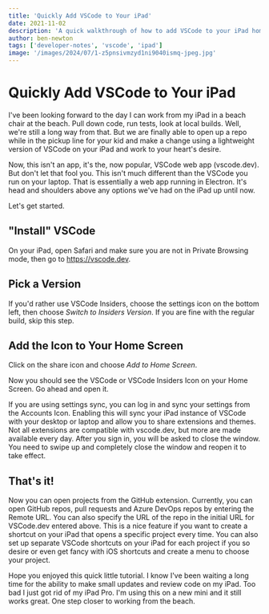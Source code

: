 ```yaml
---
title: 'Quickly Add VSCode to Your iPad'
date: 2021-11-02
description: 'A quick walkthrough of how to add VSCode to your iPad home screen.'
author: ben-newton
tags: ['developer-notes', 'vscode', 'ipad']
image: '/images/2024/07/1-z5pnsivmzyd1ni9040ismq-jpeg.jpg'
---
```


# Quickly Add VSCode to Your iPad

I've been looking forward to the day I can work from my iPad in a beach chair at the beach. Pull down code, run tests, look at local builds. Well, we're still a long way from that. But we are finally able to open up a repo while in the pickup line for your kid and make a change using a lightweight version of VSCode on your iPad and work to your heart's desire.

Now, this isn't an app, it's the, now popular, VSCode web app (vscode.dev). But don't let that fool you. This isn't much different than the VSCode you run on your laptop. That is essentially a web app running in Electron. It's head and shoulders above any options we've had on the iPad up until now.

Let's get started.

## "Install" VSCode

On your iPad, open Safari and make sure you are not in Private Browsing mode, then go to https://vscode.dev.

## Pick a Version

If you'd rather use VSCode Insiders, choose the settings icon on the bottom left, then choose _Switch to Insiders Version_. If you are fine with the regular build, skip this step.

## Add the Icon to Your Home Screen

Click on the share icon and choose _Add to Home Screen_.

Now you should see the VSCode or VSCode Insiders Icon on your Home Screen. Go ahead and open it.

If you are using settings sync, you can log in and sync your settings from the Accounts Icon. Enabling this will sync your iPad instance of VSCode with your desktop or laptop and allow you to share extensions and themes. Not all extensions are compatible with vscode.dev, but more are made available every day. After you sign in, you will be asked to close the window. You need to swipe up and completely close the window and reopen it to take effect.

## That's it!

Now you can open projects from the GitHub extension. Currently, you can open GitHub repos, pull requests and Azure DevOps repos by entering the Remote URL. You can also specify the URL of the repo in the initial URL for VSCode.dev entered above. This is a nice feature if you want to create a shortcut on your iPad that opens a specific project every time. You can also set up separate VSCode shortcuts on your iPad for each project if you so desire or even get fancy with iOS shortcuts and create a menu to choose your project.

Hope you enjoyed this quick little tutorial. I know I've been waiting a long time for the ability to make small updates and review code on my iPad. Too bad I just got rid of my iPad Pro. I'm using this on a new mini and it still works great. One step closer to working from the beach.
